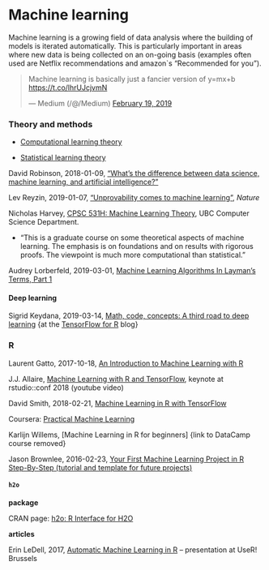 # Machine learning {#ml}



Machine learning is a growing field of data analysis where the building of models is iterated automatically. This is particularly important in areas where new data is being collected on an on-going basis (examples often used are Netflix recommendations and amazon`s "Recommended for you").

<blockquote class="twitter-tweet" data-lang="en"><p lang="en" dir="ltr">Machine learning is basically just a fancier version of y=mx+b <a href="https://t.co/lhrUJcjvmN">https://t.co/lhrUJcjvmN</a></p>&mdash; Medium (/@/Medium) <a href="https://twitter.com/Medium/status/1097681613666902017?ref_src=twsrc%5Etfw">February 19, 2019</a></blockquote>
<script async src="https://platform.twitter.com/widgets.js" charset="utf-8"></script>


### Theory and methods

* [Computational learning theory](https://en.wikipedia.org/wiki/Computational_learning_theory)

* [Statistical learning theory](https://en.wikipedia.org/wiki/Statistical_learning_theory)

David Robinson, 2018-01-09, ["What's the difference between data science, machine learning, and artificial intelligence?"](http://varianceexplained.org/r/ds-ml-ai/)

Lev Reyzin, 2019-01-07, ["Unprovability comes to machine learning"](https://www.nature.com/articles/d41586-019-00012-4), _Nature_

Nicholas Harvey, [CPSC 531H: Machine Learning Theory](https://www.cs.ubc.ca/~nickhar/F18-531/), UBC Computer Science Department.

* "This is a graduate course on some theoretical aspects of machine learning. The emphasis is on foundations and on results with rigorous proofs. The viewpoint is much more computational than statistical."


Audrey Lorberfeld, 2019-03-01, [Machine Learning Algorithms In Layman’s Terms, Part 1](https://towardsdatascience.com/machine-learning-algorithms-in-laymans-terms-part-1-d0368d769a7b)


#### Deep learning 

Sigrid Keydana, 2019-03-14, [Math, code, concepts: A third road to deep learning](https://blogs.rstudio.com/tensorflow/posts/2019-03-15-concepts-way-to-dl/) {at the [TensorFlow for R](https://blogs.rstudio.com/tensorflow/) blog}



### R

Laurent Gatto, 2017-10-18, [An Introduction to Machine Learning with R](https://lgatto.github.io/IntroMachineLearningWithR/index.html)

J.J. Allaire, [Machine Learning with R and TensorFlow](https://www.youtube.com/watch?v=atiYXm7JZv0&feature=youtu.be), keynote at rstudio::conf 2018 (youtube video)

David Smith, 2018-02-21, [Machine Learning in R with TensorFlow](http://blog.revolutionanalytics.com/2018/02/r-with-tensorflow.html)

Coursera: [Practical Machine Learning](https://www.coursera.org/learn/practical-machine-learning)

Karlijn Willems, [Machine Learning in R for beginners] {link to DataCamp course removed}

Jason Brownlee, 2016-02-23, [Your First Machine Learning Project in R Step-By-Step (tutorial and template for future projects)](https://machinelearningmastery.com/machine-learning-in-r-step-by-step/)

#### `h2o`

**package**

CRAN page: [h2o: R Interface for H2O](https://cran.r-project.org/package=h2o)

**articles**

Erin LeDell, 2017, [Automatic Machine Learning in R](https://github.com/h2oai/h2o-meetups/blob/master/2017_07_05_useR_Brussels_H2O_AutoML_in_R/useR2017_automl_july2017.pdf?utm_content=bufferaca4e&utm_medium=social&utm_source=twitter.com&utm_campaign=buffer) -- presentation at UseR! Brussels


